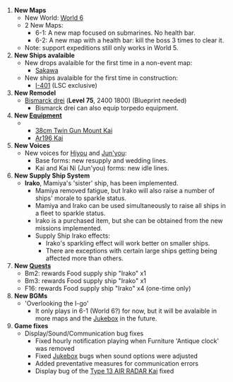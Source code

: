 # '''New Maps'''
#* New World: [[World 6]]
#* 2 New Maps:
#** 6-1: A new map focused on submarines. No health bar.
#** 6-2: A new map with a health bar: kill the boss 3 times to clear it.
#* Note: support expeditions still only works in World 5.
# '''New Ships avalaible'''
#* New drops avalaible for the first time in a non-event map:
#** [[Sakawa]]
#* New ships avalaible for the first time in construction:
#** [[I-401]] (LSC exclusive)
# '''New Remodel'''
#* [[Bismarck|Bismarck drei]] ('''Level 75''', {{Ammo}}2400 {{Steel}}1800) (Blueprint needed)
#** Bismarck drei can also equip torpedo equipment.
# '''New [[Equipment]]'''
#** [[38cm Twin Gun Mount Kai]]
#** [[Ar196 Kai]]
# '''New Voices'''
#* New voices for [[Hiyou]] and [[Jun'you]]:
#** Base forms: new resupply and wedding lines.
#** Kai and Kai Ni (Jun'you) forms: new idle lines.
# '''New Supply Ship System'''
#* '''Irako''', Mamiya's 'sister' ship, has been implemented.
#** Mamiya removed fatigue, but Irako will also raise a number of ships' morale to sparkle status.
#** Mamiya and Irako can be used simultaneously to raise all ships in a fleet to sparkle status.
#** Irako is a purchased item, but she can be obtained from the new missions implemented.
#** Supply Ship Irako effects:
#*** Irako's sparkling effect will work better on smaller ships.
#*** There are exceptions with certain large ships getting being affected more than others.
# '''New [[Quests]]'''
#* Bm2: rewards Food supply ship "Irako" x1
#* Bm3: rewards Food supply ship "Irako" x1
#* F16: rewards Food supply ship "Irako" x4 (one-time only)
# '''New BGMs'''
#* 'Overlooking the I-go'
#** It only plays in 6-1 (World 6?) for now, but it will be avalaible in more maps and the [[Jukebox]] in the future.
# '''Game fixes'''
#* Display/Sound/Communication bug fixes
#** Fixed hourly notification playing when Furniture 'Antique clock' was removed
#** Fixed [[Jukebox]] bugs when sound options were adjusted
#** Added preventative measures for communication errors
#** Display bug of the [[Type 13 AIR RADAR Kai]] fixed